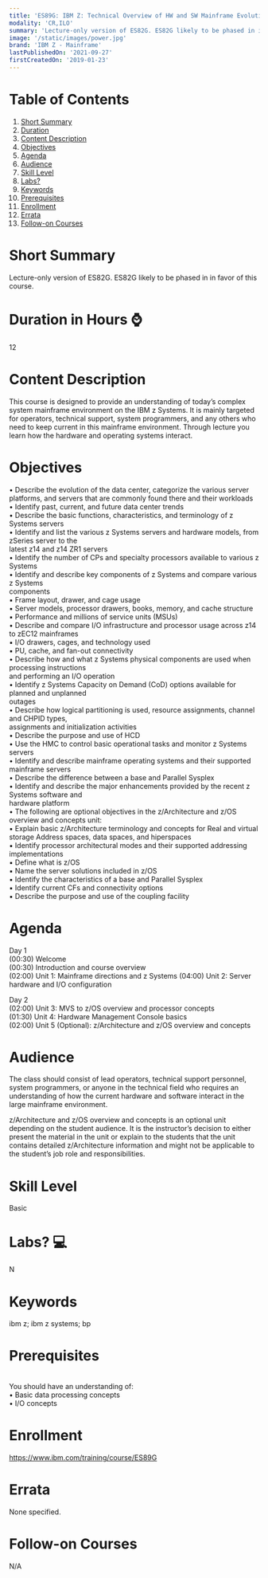 ```yaml
---
title: 'ES89G: IBM Z: Technical Overview of HW and SW Mainframe Evolution'
modality: 'CR,ILO'
summary: 'Lecture-only version of ES82G. ES82G likely to be phased in in favor of this course. '
image: '/static/images/power.jpg'
brand: 'IBM Z - Mainframe'
lastPublishedOn: '2021-09-27'
firstCreatedOn: '2019-01-23'
---
```

# Table of Contents
1.  [Short Summary](#short-summary)
2.  [Duration](#duration-in-hours-)
3.  [Content Description](#content-description)
4.  [Objectives](#objectives)
5.  [Agenda](#agenda)
6.  [Audience](#audience)
7.  [Skill Level](#skill-level)
8.  [Labs?](#labs-)
9.  [Keywords](#keywords)
10. [Prerequisites](#prerequisites)
11. [Enrollment](#enrollment)
12. [Errata](#errata)
13. [Follow-on Courses](#follow-on-courses)

# Short Summary
Lecture-only version of ES82G. ES82G likely to be phased in in favor of this course. 

# Duration in Hours ⌚
12

# Content Description
<p>This course is designed to provide an understanding of today&rsquo;s complex system mainframe environment on the IBM z Systems. It is mainly targeted for operators, technical support, system programmers, and any others who need to keep current in this mainframe environment. Through lecture you learn how the hardware and operating systems interact.</p>

# Objectives
<p>&bull;&nbsp;Describe the evolution of the data center, categorize the various server platforms, and servers that are commonly found there and their workloads<br />
&bull; Identify past, current, and future data center trends<br />
&bull; Describe the basic functions, characteristics, and terminology of z Systems servers<br />
&bull; Identify and list the various z Systems servers and hardware models, from zSeries server to the<br />
latest z14 and z14 ZR1 servers<br />
&bull; Identify the number of CPs and specialty processors available to various z Systems<br />
&bull; Identify and describe key components of z Systems and compare various z Systems<br />
components<br />
▪ Frame layout, drawer, and cage usage<br />
▪ Server models, processor drawers, books, memory, and cache structure<br />
▪ Performance and millions of service units (MSUs)<br />
&bull; Describe and compare I/O infrastructure and processor usage across z14 to zEC12 mainframes<br />
▪ I/O drawers, cages, and technology used<br />
▪ PU, cache, and fan-out connectivity<br />
&bull; Describe how and what z Systems physical components are used when processing instructions<br />
and performing an I/O operation<br />
&bull; Identify z Systems Capacity on Demand (CoD) options available for planned and unplanned<br />
outages<br />
&bull; Describe how logical partitioning is used, resource assignments, channel and CHPID types,<br />
assignments and initialization activities<br />
&bull; Describe the purpose and use of HCD<br />
&bull; Use the HMC to control basic operational tasks and monitor z Systems servers<br />
&bull; Identify and describe mainframe operating systems and their supported mainframe servers<br />
&bull; Describe the difference between a base and Parallel Sysplex<br />
&bull; Identify and describe the major enhancements provided by the recent z Systems software and<br />
hardware platform<br />
&bull; The following are optional objectives in the z/Architecture and z/OS overview and concepts unit:<br />
▪ Explain basic z/Architecture terminology and concepts for Real and virtual storage Address spaces, data spaces, and hiperspaces<br />
▪ Identify processor architectural modes and their supported addressing implementations<br />
▪ Define what is z/OS<br />
▪ Name the server solutions included in z/OS<br />
▪ Identify the characteristics of a base and Parallel Sysplex<br />
▪ Identify current CFs and connectivity options<br />
▪ Describe the purpose and use of the coupling facility</p>

# Agenda
<p>Day 1<br />(00:30) Welcome<br />(00:30) Introduction and course overview<br />(02:00) Unit 1: Mainframe directions and z Systems (04:00) Unit 2: Server hardware and I/O configuration</p><p>Day 2<br />(02:00) Unit 3: MVS to z/OS overview and processor concepts<br />(01:30) Unit 4: Hardware Management Console basics<br />(02:00) Unit 5 (Optional): z/Architecture and z/OS overview and concepts</p>

# Audience
<p>The class should consist of lead operators, technical support personnel, system programmers, or anyone in the technical field who requires an understanding of how the current hardware and software interact in the large mainframe environment.</p>

<p>z/Architecture and z/OS overview and concepts is an optional unit depending on the student audience. It is the instructor&rsquo;s decision to either present the material in the unit or explain to the students that the unit contains detailed z/Architecture information and might not be applicable to the student&rsquo;s job role and responsibilities.</p>

# Skill Level
Basic               

# Labs? 💻
N

# Keywords
ibm z; ibm z systems; bp

# Prerequisites
<p><br />
You should have an understanding of:<br />
&bull; Basic data processing concepts<br />
&bull; I/O concepts</p>

# Enrollment
https://www.ibm.com/training/course/ES89G

# Errata
None specified.

# Follow-on Courses
N/A

